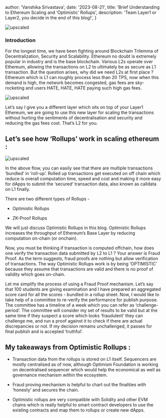 
  author: 'Vanshika Srivastava',
  date: '2023-08-21',
  title: 'Brief Understanding to Ethereum Scaling and ‘Optimistic’ Rollups',
  description:
    'Team Layer1 or Layer2, you decide in the end of this blog!',
}



![upscaled](https://images.mirror-media.xyz/publication-images/hPVXzz6ndcgvZb6NWWeyj.png?height=1000&width=2000)
### Introduction

For the longest time, we have been fighting around Blockchain Trilemma of Decentralization, Security and Scalability. Ethereum no doubt is extremely popular in industry and is the base blockchain. Various L2s operate over Ethereum, allowing the transactions on L2 to ultimately be as secure as L1 transaction. But the question arises, why did we need L2s at first place ?
Ethereum which is L1 can roughly process less than 20 TPS, now when this demand is high, the network becomes congested, gas fees are sky-rocketing and users HATE, HATE, HATE paying such high gas fees.

![upscaled](https://cdn.geeksandgamers.com/wp-content/uploads/hm_bbpui/295244/0qii5i869k4tcd75aj7yreju9edenls8.jpg)


Let’s say I give you a different layer which sits on top of your Layer1 Ethereum, we are going to use this new layer for scaling the transactions without hurting the sentiments of decentralisation and security and reducing the gas fees cost. That’s L2 for you.

## Let’s see how ‘Rollups’ work in scaling ethereum :

![upscaled]()

In the above flow, you can easily see that there are multiple transactions ‘bundled’ in ‘roll-up’. Rolled up transactions get executed on off chain which reduce is overall computation time, speed and cost and making it more easy for dApps to submit the ‘secured’ transaction data, also known as calldata on L1 finally.

There are two different types of Rollups -

- Optimistic Rollups

- ZK-Proof Rollups

We will just discuss Optimistic Rollups in this blog. Optimistic Rollups increases the throughput of Ethereum’s Base Layer by reducing computation on-chain (or onchain).

Now, you must be thinking if transaction is computed offchain, how does one verify the transaction data submitted by L2 to L1 ? Your answer is Fraud Proof. As the term suggests, fraud proofs are nothing but allow verification of transactions. The way Optimistic Rollups work is by being ‘OPTIMISTIC’ because they assume that transactions are valid and there is no proof of validity which goes on-chain.

Let me simplify the process of using a Fraud Proof mechanism. Let’s say that 100 students are giving examination and I have prepared an aggregated score card for all the scores - bundled in a rollup sheet. Now, I would like to take help of a committee to re-verify the performance for publish purpose. The committee has a timeline of a week which you can refer as ‘challenge-period’. The committee will consider my set of results to be valid but at the same time if they suspect a score which looks ‘fraudulent’ they can challenge me, and run a proof against it to check if there are actual discrepancies or not. If my decision remains unchallenged, it passes for final publish and is accepted ‘truthful’.

## My takeaways from Optimistic Rollups :

- Transaction data from the rollups is stored on L1 itself. Sequencers are mostly centralised as of now, although Optimism Foundation is working on decentralised sequencer which would help the economical as well as governance mechanism within the ecosystem.

- Fraud proving mechanism is helpful to chart out the finalities with ‘honesty’ and secures the chain.

- Optimistic rollups are very compatible with Solidity and other EVM chains which is really helpful to smart contract developers to use the existing contracts and map them to rollups or create new dApps.

